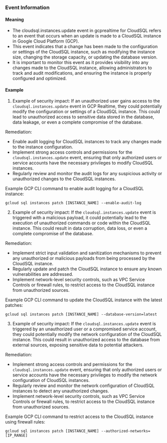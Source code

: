 
### Event Information

#### Meaning

- The cloudsql.instances.update event in gcprealtime for CloudSQL refers to an event that occurs when an update is made to a CloudSQL instance in Google Cloud Platform (GCP).
- This event indicates that a change has been made to the configuration or settings of the CloudSQL instance, such as modifying the instance size, changing the storage capacity, or updating the database version.
- It is important to monitor this event as it provides visibility into any changes made to the CloudSQL instance, allowing administrators to track and audit modifications, and ensuring the instance is properly configured and optimized.

#### Example

1. Example of security impact: If an unauthorized user gains access to the `cloudsql.instances.update` event in GCP Realtime, they could potentially modify the configuration or settings of a CloudSQL instance. This could lead to unauthorized access to sensitive data stored in the database, data leakage, or even a complete compromise of the database.

Remediation:
- Enable audit logging for CloudSQL instances to track any changes made to the instance configuration.
- Implement strong access controls and permissions for the `cloudsql.instances.update` event, ensuring that only authorized users or service accounts have the necessary privileges to modify CloudSQL instances.
- Regularly review and monitor the audit logs for any suspicious activity or unauthorized changes to the CloudSQL instances.

Example GCP CLI command to enable audit logging for a CloudSQL instance:
```
gcloud sql instances patch [INSTANCE_NAME] --enable-audit-log
```

2. Example of security impact: If the `cloudsql.instances.update` event is triggered with a malicious payload, it could potentially lead to the execution of unauthorized commands or code within the CloudSQL instance. This could result in data corruption, data loss, or even a complete compromise of the database.

Remediation:
- Implement strict input validation and sanitization mechanisms to prevent any unauthorized or malicious payloads from being processed by the CloudSQL instance.
- Regularly update and patch the CloudSQL instance to ensure any known vulnerabilities are addressed.
- Implement network-level security controls, such as VPC Service Controls or firewall rules, to restrict access to the CloudSQL instance from unauthorized sources.

Example GCP CLI command to update the CloudSQL instance with the latest patches:
```
gcloud sql instances patch [INSTANCE_NAME] --database-version=latest
```

3. Example of security impact: If the `cloudsql.instances.update` event is triggered by an unauthorized user or a compromised service account, they could potentially modify the network configuration of the CloudSQL instance. This could result in unauthorized access to the database from external sources, exposing sensitive data to potential attackers.

Remediation:
- Implement strong access controls and permissions for the `cloudsql.instances.update` event, ensuring that only authorized users or service accounts have the necessary privileges to modify the network configuration of CloudSQL instances.
- Regularly review and monitor the network configuration of CloudSQL instances to detect any unauthorized changes.
- Implement network-level security controls, such as VPC Service Controls or firewall rules, to restrict access to the CloudSQL instance from unauthorized sources.

Example GCP CLI command to restrict access to the CloudSQL instance using firewall rules:
```
gcloud sql instances patch [INSTANCE_NAME] --authorized-networks=[IP_RANGE]
```

